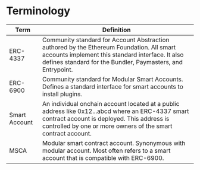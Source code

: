 # Terminology

| Term          | Definition                                                                                                                                                                                                       |
| ------------- | ---------------------------------------------------------------------------------------------------------------------------------------------------------------------------------------------------------------- |
| ERC-4337      | Community standard for Account Abstraction authored by the Ethereum Foundation. All smart accounts implement this standard interface. It also defines standard for the Bundler, Paymasters, and Entrypoint.      |
| ERC-6900      | Community standard for Modular Smart Accounts. Defines a standard interface for smart accounts to install plugins.                                                                                               |
| Smart Account | An individual onchain account located at a public address like 0x12...abcd where an ERC-4337 smart contract account is deployed. This address is controlled by one or more owners of the smart contract account. |
| MSCA          | Modular smart contract account. Synonymous with modular account. Most often refers to a smart account that is compatible with ERC-6900.                                                                          |
